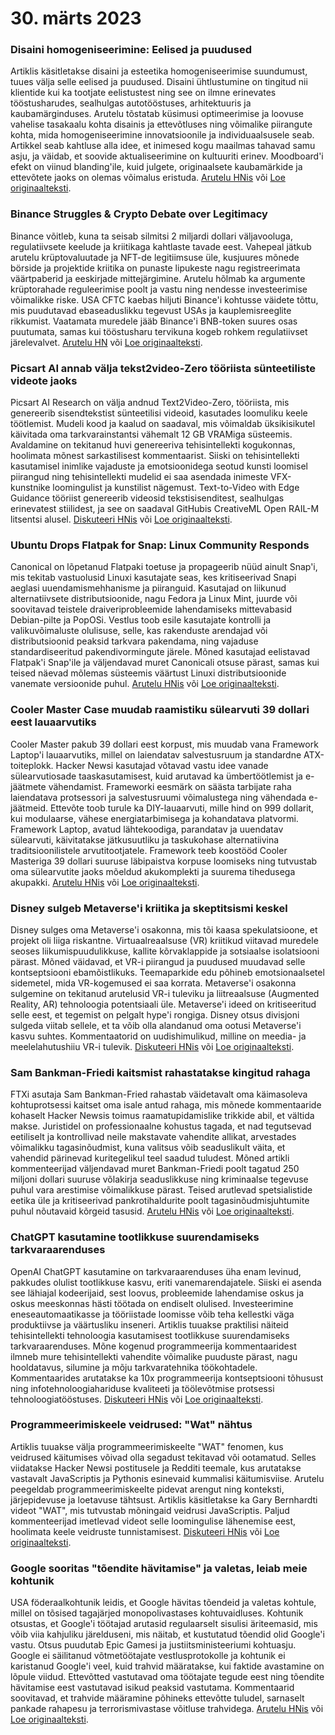 

<CallToAction />

<Steps>

# 30. märts 2023

### Disaini homogeniseerimine: Eelised ja puudused

Artiklis käsitletakse disaini ja esteetika homogeniseerimise suundumust, tuues välja selle eelised ja puudused. Disaini ühtlustumine on tingitud nii klientide kui ka tootjate eelistustest ning see on ilmne erinevates tööstusharudes, sealhulgas autotööstuses, arhitektuuris ja kaubamärginduses. Arutelu tõstatab küsimusi optimeerimise ja loovuse vahelise tasakaalu kohta disainis ja ettevõtluses ning võimalike piirangute kohta, mida homogeniseerimine innovatsioonile ja individuaalsusele seab. Artikkel seab kahtluse alla idee, et inimesed kogu maailmas tahavad samu asju, ja väidab, et soovide aktualiseerimine on kultuuriti erinev. Moodboard'i efekt on viinud blanding'ile, kuid julgete, originaalsete kaubamärkide ja ettevõtete jaoks on olemas võimalus eristuda.
[Arutelu HNis](http://news.ycombinator.com/item?id=35355703) või [Loe originaalteksti](https://www.alexmurrell.co.uk/articles/the-age-of-average).

### Binance Struggles & Crypto Debate over Legitimacy

Binance võitleb, kuna ta seisab silmitsi 2 miljardi dollari väljavooluga, regulatiivsete keelude ja kriitikaga kahtlaste tavade eest. Vahepeal jätkub arutelu krüptovaluutade ja NFT-de legitiimsuse üle, kusjuures mõnede börside ja projektide kriitika on punaste lipukeste nagu registreerimata väärtpaberid ja eeskirjade mittejärgimine. Arutelu hõlmab ka argumente krüptorahade reguleerimise poolt ja vastu ning nendesse investeerimise võimalikke riske. USA CFTC kaebas hiljuti Binance'i kohtusse väidete tõttu, mis puudutavad ebaseaduslikku tegevust USAs ja kauplemisreeglite rikkumist. Vaatamata muredele jääb Binance'i BNB-token suures osas puutumata, samas kui tööstusharu tervikuna kogeb rohkem regulatiivset järelevalvet.
[Arutelu HN](http://news.ycombinator.com/item?id=35351805) või [Loe originaalteksti](https://www.wsj.com/articles/binance-sees-2-billion-in-outflows-as-troubles-compound-9a136e21).

### Picsart AI annab välja tekst2video-Zero tööriista sünteetiliste videote jaoks

Picsart AI Research on välja andnud Text2Video-Zero, tööriista, mis genereerib sisendtekstist sünteetilisi videoid, kasutades loomuliku keele töötlemist. Mudeli kood ja kaalud on saadaval, mis võimaldab üksikisikutel käivitada oma tarkvarainstantsi vähemalt 12 GB VRAMiga süsteemis. Avaldamine on tekitanud huvi genereeriva tehisintellekti kogukonnas, hoolimata mõnest sarkastilisest kommentaarist. Siiski on tehisintellekti kasutamisel inimlike vajaduste ja emotsioonidega seotud kunsti loomisel piirangud ning tehisintellekti mudelid ei saa asendada inimeste VFX-kunstnike loomingulist ja kunstilist nägemust. Text-to-Video with Edge Guidance tööriist genereerib videosid tekstisisenditest, sealhulgas erinevatest stiilidest, ja see on saadaval GitHubis CreativeML Open RAIL-M litsentsi alusel.
[Diskuteeri HNis](http://news.ycombinator.com/item?id=35352452) või [Loe originaalteksti](https://github.com/Picsart-AI-Research/Text2Video-Zero).

### Ubuntu Drops Flatpak for Snap: Linux Community Responds

Canonical on lõpetanud Flatpaki toetuse ja propageerib nüüd ainult Snap'i, mis tekitab vastuolusid Linuxi kasutajate seas, kes kritiseerivad Snapi aeglasi uuendamismehhanisme ja piiranguid. Kasutajad on liikunud alternatiivsete distributsioonide, nagu Fedora ja Linux Mint, juurde või soovitavad teistele draiveriprobleemide lahendamiseks mittevabasid Debian-pilte ja PopOSi. Vestlus toob esile kasutajate kontrolli ja valikuvõimaluste olulisuse, selle, kas rakenduste arendajad või distributsioonid peaksid tarkvara pakendama, ning vajaduse standardiseeritud pakendivormingute järele. Mõned kasutajad eelistavad Flatpak'i Snap'ile ja väljendavad muret Canonicali otsuse pärast, samas kui teised näevad mõlemas süsteemis väärtust Linuxi distributsioonide vanemate versioonide puhul.
[Arutelu HNis](http://news.ycombinator.com/item?id=35354729) või [Loe originaalteksti](https://lwn.net/SubscriberLink/927262/6adb2350e2b0d2ce/).

### Cooler Master Case muudab raamistiku sülearvuti 39 dollari eest lauaarvutiks

Cooler Master pakub 39 dollari eest korpust, mis muudab vana Framework Laptop'i lauaarvutiks, millel on laiendatav salvestusruum ja standardne ATX-toiteplokk. Hacker Newsi kasutajad võtavad vastu idee vanade sülearvutiosade taaskasutamisest, kuid arutavad ka ümbertöötlemist ja e-jäätmete vähendamist. Frameworki eesmärk on säästa tarbijate raha laiendatava protsessori ja salvestusruumi võimalustega ning vähendada e-jäätmeid. Ettevõte toob turule ka DIY-lauaarvuti, mille hind on 999 dollarit, kui modulaarse, vähese energiatarbimisega ja kohandatava platvormi. Framework Laptop, avatud lähtekoodiga, parandatav ja uuendatav sülearvuti, käivitatakse jätkusuutliku ja taskukohase alternatiivina traditsioonilistele arvutitootjatele. Framework teeb koostööd Cooler Masteriga 39 dollari suuruse läbipaistva korpuse loomiseks ning tutvustab oma sülearvutite jaoks mõeldud akukomplekti ja suurema tihedusega akupakki.
[Arutelu HNis](http://news.ycombinator.com/item?id=35350288) või [Loe originaalteksti](https://www.theverge.com/2023/3/23/23652939/framework-cooler-master-sff-pc-case).

### Disney sulgeb Metaverse'i kriitika ja skeptitsismi keskel

Disney sulges oma Metaverse'i osakonna, mis tõi kaasa spekulatsioone, et projekt oli liiga riskantne. Virtuaalreaalsuse (VR) kriitikud viitavad muredele seoses liikumispuudulikkuse, kallite kõrvaklappide ja sotsiaalse isolatsiooni pärast. Mõned väidavad, et VR-i piirangud ja puudused muudavad selle kontseptsiooni ebamõistlikuks. Teemaparkide edu põhineb emotsionaalsetel sidemetel, mida VR-kogemused ei saa korrata. Metaverse'i osakonna sulgemine on tekitanud arutelusid VR-i tuleviku ja liitreaalsuse (Augmented Reality, AR) tehnoloogia potentsiaali üle. Metaverse'i ideed on kritiseeritud selle eest, et tegemist on pelgalt hype'i rongiga. Disney otsus divisjoni sulgeda viitab sellele, et ta võib olla alandanud oma ootusi Metaverse'i kasvu suhtes. Kommentaatorid on uudishimulikud, milline on meedia- ja meelelahutushiiu VR-i tulevik.
[Diskuteeri HNis](http://news.ycombinator.com/item?id=35350952) või [Loe originaalteksti](https://www.wsj.com/articles/disney-eliminates-its-metaverse-division-as-part-of-companys-layoffs-plan-94b03650).

### Sam Bankman-Friedi kaitsmist rahastatakse kingitud rahaga

FTXi asutaja Sam Bankman-Fried rahastab väidetavalt oma käimasoleva kohtuprotsessi kaitset oma isale antud rahaga, mis mõnede kommentaaride kohaselt Hacker Newsis toimus raamatupidamislike trikkide abil, et vältida makse. Juristidel on professionaalne kohustus tagada, et nad tegutsevad eetiliselt ja kontrollivad neile makstavate vahendite allikat, arvestades võimalikku tagasinõudmist, kuna valitsus võib seaduslikult väita, et vahendid pärinevad kuritegelikul teel saadud tuludest. Mõned artikli kommenteerijad väljendavad muret Bankman-Friedi poolt tagatud 250 miljoni dollari suuruse võlakirja seaduslikkuse ning kriminaalse tegevuse puhul vara arestimise võimalikkuse pärast. Teised arutlevad spetsialistide eetika üle ja kritiseerivad pankrotihaldurite poolt tagasinõudmisjuhtumite puhul nõutavaid kõrgeid tasusid.
[Arutelu HNis](http://news.ycombinator.com/item?id=35358698) või [Loe originaalteksti](https://www.forbes.com/sites/sarahemerson/2023/03/29/sam-bankman-fried-legal-fees-funded-by-alameda-money-gifted-to-father-joe-bankman/).

### ChatGPT kasutamine tootlikkuse suurendamiseks tarkvaraarenduses

OpenAI ChatGPT kasutamine on tarkvaraarenduses üha enam levinud, pakkudes olulist tootlikkuse kasvu, eriti vanemarendajatele. Siiski ei asenda see lähiajal kodeerijaid, sest loovus, probleemide lahendamise oskus ja oskus meeskonnas hästi töötada on endiselt olulised. Investeerimine eneseautomaatikasse ja tööriistade loomisse võib teha kellestki väga produktiivse ja väärtusliku inseneri. Artiklis tuuakse praktilisi näiteid tehisintellekti tehnoloogia kasutamisest tootlikkuse suurendamiseks tarkvaraarenduses. Mõne kogenud programmeerija kommentaaridest ilmneb mure tehisintellekti vahendite võimalike puuduste pärast, nagu hooldatavus, silumine ja mõju tarkvaratehnika töökohtadele. Kommentaarides arutatakse ka 10x programmeerija kontseptsiooni tõhusust ning infotehnoloogiahariduse kvaliteeti ja töölevõtmise protsessi tehnoloogiatööstuses.
[Diskuteeri HNis](http://news.ycombinator.com/item?id=35356054) või [Loe originaalteksti](https://kadekillary.work/posts/1000x-eng/).

### Programmeerimiskeele veidrused: "Wat" nähtus

Artiklis tuuakse välja programmeerimiskeelte "WAT" fenomen, kus veidrused käitumises võivad olla segadust tekitavad või ootamatud. Selles viidatakse Hacker Newsi postitusele ja Redditi teemale, kus arutatakse vastavalt JavaScriptis ja Pythonis esinevaid kummalisi käitumisviise. Arutelu peegeldab programmeerimiskeelte pidevat arengut ning konteksti, järjepidevuse ja loetavuse tähtsust. Artiklis käsitletakse ka Gary Bernhardti videot "WAT", mis tutvustab mõningaid veidrusi JavaScriptis. Paljud kommenteerijad imetlevad videot selle loomingulise lähenemise eest, hoolimata keele veidruste tunnistamisest.
[Diskuteeri HNis](http://news.ycombinator.com/item?id=35363044) või [Loe originaalteksti](https://www.destroyallsoftware.com/talks/wat).

### Google sooritas "tõendite hävitamise" ja valetas, leiab meie kohtunik

USA föderaalkohtunik leidis, et Google hävitas tõendeid ja valetas kohtule, millel on tõsised tagajärjed monopolivastases kohtuvaidluses. Kohtunik otsustas, et Google'i töötajad arutasid regulaarselt sisulisi äriteemasid, mis võib viia kahjuliku järelduseni, mis näitab, et kustutatud tõendid olid Google'i vastu. Otsus puudutab Epic Gamesi ja justiitsministeeriumi kohtuasju. Google ei säilitanud võtmetöötajate vestlusprotokolle ja kohtunik ei karistanud Google'i veel, kuid trahvid määratakse, kui faktide avastamine on lõpule viidud. Ettevõtted vastutavad oma töötajate tegude eest ning tõendite hävitamise eest vastutavad isikud peaksid vastutama. Kommentaarid soovitavad, et trahvide määramine põhineks ettevõtte tuludel, sarnaselt pankade rahapesu ja terrorismivastase võitluse trahvidega.
[Arutelu HNis](http://news.ycombinator.com/item?id=35363095) või [Loe originaalteksti](https://storage.courtlistener.com/recap/gov.uscourts.cand.373179/gov.uscourts.cand.373179.469.0.pdf).

</Steps>

